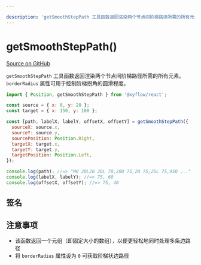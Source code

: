 ```yaml
---

description: 'getSmoothStepPath 工具函数返回渲染两个节点间阶梯路径所需的所有元素。borderRadius 属性可用于控制阶梯拐角的圆滑程度。'
---
```


# getSmoothStepPath()

[Source on GitHub](https://github.com/xyflow/xyflow/blob/main/packages/system/src/utils/edges/smoothstep-edge.ts/#L215)

`getSmoothStepPath` 工具函数返回渲染两个节点间阶梯路径所需的所有元素。`borderRadius` 属性可用于控制阶梯拐角的圆滑程度。

```js
import { Position, getSmoothStepPath } from '@xyflow/react';

const source = { x: 0, y: 20 };
const target = { x: 150, y: 100 };

const [path, labelX, labelY, offsetX, offsetY] = getSmoothStepPath({
  sourceX: source.x,
  sourceY: source.y,
  sourcePosition: Position.Right,
  targetX: target.x,
  targetY: target.y,
  targetPosition: Position.Left,
});

console.log(path); //=> "M0 20L20 20L 70,20Q 75,20 75,25L 75,95Q ..."
console.log(labelX, labelY); //=> 75, 60
console.log(offsetX, offsetY); //=> 75, 40
```

## 签名

<APIDocs functionName="getSmoothStepPath" />

## 注意事项

- 该函数返回一个元组（即固定大小的数组），以便更轻松地同时处理多条边路径
- 将 `borderRadius` 属性设为 `0` 可获取阶梯状边路径